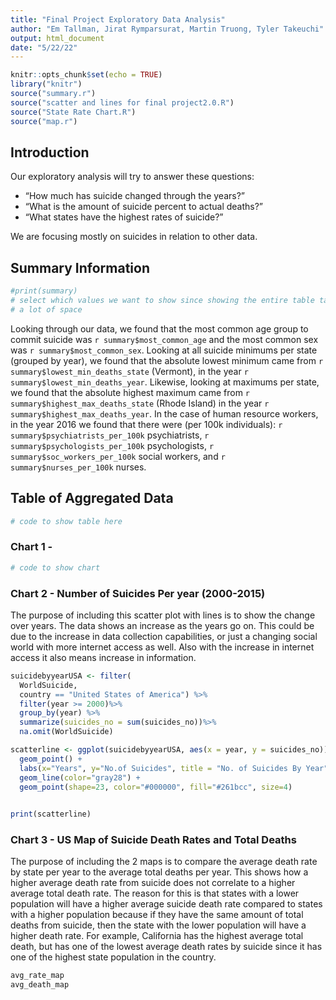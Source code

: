 ```yaml
---
title: "Final Project Exploratory Data Analysis"
author: "Em Tallman, Jirat Rymparsurat, Martin Truong, Tyler Takeuchi"
output: html_document
date: "5/22/22"
---
```


```r
knitr::opts_chunk$set(echo = TRUE)
library("knitr")
source("summary.r")
source("scatter and lines for final project2.0.R")
source("State Rate Chart.R")
source("map.r")
```

## Introduction

Our exploratory analysis will try to answer these questions: 

* "How much has suicide changed through the years?" 
* "What is the amount of suicide percent to actual deaths?"
* "What states have the highest rates of suicide?"

We are focusing mostly on suicides in relation to other data.

## Summary Information

```r
#print(summary)
# select which values we want to show since showing the entire table takes up
# a lot of space
```

Looking through our data, we found that the most common age group to commit suicide was `r summary$most_common_age` and the most common sex was `r summary$most_common_sex`. Looking at all suicide minimums per state (grouped by year), we found that the absolute lowest minimum came from `r summary$lowest_min_deaths_state` (Vermont), in the year `r summary$lowest_min_deaths_year`. Likewise, looking at maximums per state, we found that the absolute highest maximum came from `r summary$highest_max_deaths_state` (Rhode Island) in the year `r summary$highest_max_deaths_year`. In the case of human resource workers, in the year 2016 we found that there were (per 100k individuals): `r summary$psychiatrists_per_100k` psychiatrists, `r summary$psychologists_per_100k` psychologists, `r summary$soc_workers_per_100k` social workers, and `r summary$nurses_per_100k` nurses. 

## Table of Aggregated Data

```r
# code to show table here

```

### Chart 1 -

```r
# code to show chart

```

### Chart 2 - Number of Suicides Per year (2000-2015)

The purpose of including this scatter plot with lines is to show the change over years. The data shows an increase as the years go on. This could be due to the increase in data collection capabilities, or just a changing social world with more internet access as well. Also with the increase in internet access it also means increase in information.

```r

suicidebyyearUSA <- filter(
  WorldSuicide,
  country == "United States of America") %>%
  filter(year >= 2000)%>% 
  group_by(year) %>% 
  summarize(suicides_no = sum(suicides_no))%>%
  na.omit(WorldSuicide)

scatterline <- ggplot(suicidebyyearUSA, aes(x = year, y = suicides_no)) +
  geom_point() +
  labs(x="Years", y="No.of Suicides", title = "No. of Suicides By Year") +
  geom_line(color="gray28") +
  geom_point(shape=23, color="#000000", fill="#261bcc", size=4)

  
print(scatterline)


```

### Chart 3 - US Map of Suicide Death Rates and Total Deaths

The purpose of including the 2 maps is to compare the average death rate by state per year to the average total deaths per year. This shows how a higher average death rate from suicide does not correlate to a higher average total death rate. The reason for this is that states with a lower population will have a higher average suicide death rate compared to states with a higher population because if they have the same amount of total deaths from suicide, then the state with the lower population will have a higher death rate. For example, California has the highest average total death, but has one of the lowest average death rates by suicide since it has one of the highest state population in the country.

```r
avg_rate_map
avg_death_map

```
